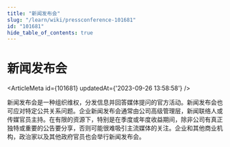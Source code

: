 ```yaml
---
title: "新闻发布会"
slug: "/learn/wiki/pressconference-101681"
id: "101681"
hide_table_of_contents: true
---
```



# 新闻发布会

<ArticleMeta id={101681} updatedAt={'2023-09-26 13:58:58'} />
<div className='border-solid border-b border-t-0 my-4 border-[var(--ifm-color-gray-300)]' />

新闻发布会是一种组织维权，分发信息并回答媒体提问的官方活动。新闻发布会也可应对特定公共关系问题。企业新闻发布会通常由公司高级管理层，新闻联络人或传媒官员主持。在有限的资源下，特别是在季度或年度收益期间，除非公司有真正独特或重要的公告要分享，否则可能很难吸引主流媒体的关注。企业和其他商业机构，政治家以及其他政府官员也会举行新闻发布会。
